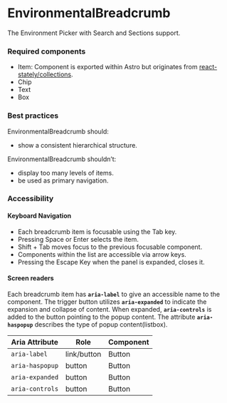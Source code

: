 <Meta title="Components/EnvironmentalBreadcrumb/EnvironmentalBreadcrumb" />

# EnvironmentalBreadcrumb

The Environment Picker with Search and Sections support.

### Required components

- Item: Component is exported within Astro but originates from [react-stately/collections](https://react-spectrum.adobe.com/react-stately/collections.html).
- Chip
- Text
- Box

### Best practices

EnvironmentalBreadcrumb should:
- show a consistent hierarchical structure.

EnvironmentalBreadcrumb shouldn’t:
- display too many levels of items.
- be used as primary navigation.

### Accessibility

#### Keyboard Navigation

- Each breadcrumb item is focusable using the Tab key.
- Pressing Space or Enter selects the item.
- Shift + Tab moves focus to the previous focusable component.
- Components within the list are accessible via arrow keys.
- Pressing the Escape Key when the panel is expanded, closes it.

#### Screen readers
Each breadcrumb item has **`aria-label`** to give an accessible name to the component. 
The trigger button utilizes **`aria-expanded`** to indicate the expansion and collapse of content.
When expanded, **`aria-controls`** is added to the button pointing to the popup content. 
The attribute **`aria-haspopup`** describes the type of popup content(listbox).

| Aria Attribute | Role | Component |
| ---- | ---- | ----------- |
| `aria-label` | link/button | Button |
| `aria-haspopup` | button | Button |
| `aria-expanded` | button | Button |
| `aria-controls` | button | Button |
